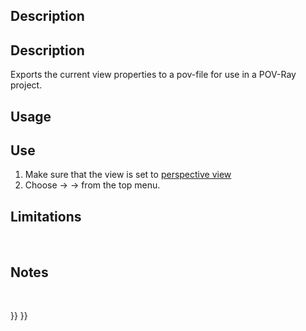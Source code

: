 <languages/>

{{Docnav
|[[Raytracing_Render|Render]]
|[[Raytracing_WriteCamera|Export camera to povray]]
|[[Raytracing_Workbench|Raytracing]]
|IconL=Raytracing_Render.svg
|IconR=Raytracing_WriteCamera.svg
|IconC=Workbench_Raytracing.svg
}}

<div class="mw-translate-fuzzy">
{{GuiCommand/es
|Name=Raytracing WriteView
|MenuLocation=Raytracing → Export
|Workbenches=[[Raytracing_Workbench/es|Raytracing]]
|Shortcut=
|SeeAlso=
}}
</div>

==Description==

<div class="mw-translate-fuzzy">
==Description==
Exports the current view properties to a pov-file for use in a POV-Ray project.
</div>

==Usage==

<div class="mw-translate-fuzzy">
==Use==
#Make sure that the view is set to [[Std PerspectiveCamera|perspective view]]
#Choose {{KEY| Raytracing}}  →  {{KEY| Utilities}}  →{{KEY|[[Image:Raytracing_Export.png|32px]] Export view to POV-Ray...}}  from the top menu.
</div>

==Limitations==
<br />


==Notes==
<br />


{{Docnav
|[[Raytracing_Render|Render]]
|[[Raytracing_WriteCamera|Export camera to povray]]
|[[Raytracing_Workbench|Raytracing]]
|IconL=Raytracing_Render.svg
|IconR=Raytracing_WriteCamera.svg
|IconC=Workbench_Raytracing.svg
}}

{{Raytracing_Tools_navi{{#translation:}}}}
{{Userdocnavi{{#translation:}}}}